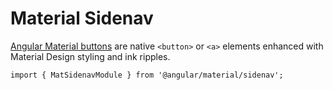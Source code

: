 
<Meta title="Components/Sidenav/Overview" />

# Material Sidenav

[Angular Material buttons](https://material.angular.io/components/button/api) are native `<button>` or `<a>` elements enhanced with Material Design styling and ink ripples. <br />

`import { MatSidenavModule } from '@angular/material/sidenav';`

```

```
